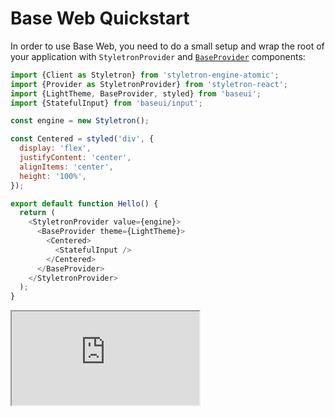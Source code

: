 <!--
Copyright (c) 2018-2019 Uber Technologies, Inc.

This source code is licensed under the MIT license found in the
LICENSE file in the root directory of this source tree.
-->



# Base Web Quickstart

In order to use Base Web, you need to do a small setup and wrap the root of your
application with `StyletronProvider` and [`BaseProvider`](https://baseweb.design/components/base-provider) components:

```javascript
import {Client as Styletron} from 'styletron-engine-atomic';
import {Provider as StyletronProvider} from 'styletron-react';
import {LightTheme, BaseProvider, styled} from 'baseui';
import {StatefulInput} from 'baseui/input';

const engine = new Styletron();

const Centered = styled('div', {
  display: 'flex',
  justifyContent: 'center',
  alignItems: 'center',
  height: '100%',
});

export default function Hello() {
  return (
    <StyletronProvider value={engine}>
      <BaseProvider theme={LightTheme}>
        <Centered>
          <StatefulInput />
        </Centered>
      </BaseProvider>
    </StyletronProvider>
  );
}
```

<iframe
  title="codesandbox"
  src="https://codesandbox.io/embed/18qzmnz88q"
  style={{
    width: '100%',
    height: '700px',
    border: 0,
    borderTopLeftRadius: '4px',
    borderTopRightRadius: '4px',
    borderBottomRightRadius: '4px',
    borderBottomLeftRadius: '4px',
    overflow: 'hidden',
  }}
  sandbox="allow-modals allow-forms allow-popups allow-scripts allow-same-origin"
/>

## Next steps

To learn how to build more complex applications using Base Web, please continue to the [Learn](/getting-started/learn) section.
